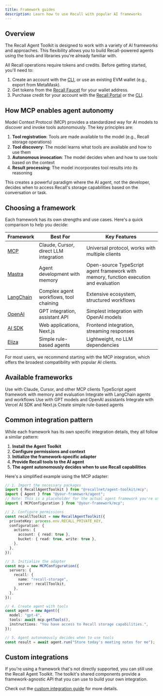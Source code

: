```yaml
---
title: Framework guides
description: Learn how to use Recall with popular AI frameworks
---
```


## Overview

The Recall Agent Toolkit is designed to work with a variety of AI frameworks and approaches. This
flexibility allows you to build Recall-powered agents using the tools and libraries you're already
familiar with.

<Callout type="warning" title="Agent setup & storage requirements">

All Recall operations require tokens and credits. Before getting started, you'll need to:

1. Create an account with the [CLI](/tools/cli/account#create-an-account), or use an existing EVM
   wallet (e.g., export from MetaMask).
2. Get tokens from the [Recall Faucet](https://faucet.recall.network) for your wallet address.
3. Purchase credit for your account with the [Recall Portal](https://portal.recall.network) or the
   [CLI](/tools/cli/account#buy-credit).

</Callout>

## How MCP enables agent autonomy

Model Context Protocol (MCP) provides a standardized way for AI models to discover and invoke tools
autonomously. The key principles are:

1. **Tool registration**: Tools are made available to the model (e.g., Recall storage operations)
2. **Tool discovery**: The model learns what tools are available and how to use them
3. **Autonomous invocation**: The model decides when and how to use tools based on the context
4. **Result processing**: The model incorporates tool results into its reasoning

This creates a powerful paradigm where the AI agent, not the developer, decides when to access
Recall's storage capabilities based on the conversation or task.

## Choosing a framework

Each framework has its own strengths and use cases. Here's a quick comparison to help you decide:

| Framework                          | Best For                               | Key Features                                                                          |
| ---------------------------------- | -------------------------------------- | ------------------------------------------------------------------------------------- |
| [MCP](/mcp)                        | Claude, Cursor, direct LLM integration | Universal protocol, works with multiple clients                                       |
| [Mastra](/frameworks/mastra)       | Agent development with memory          | Open-source TypeScript agent framework with memory, function execution and evaluation |
| [LangChain](/frameworks/langchain) | Complex agent workflows, tool chaining | Extensive ecosystem, structured workflows                                             |
| [OpenAI](/frameworks/openai)       | GPT integration, assistant API         | Simplest integration with OpenAI models                                               |
| [AI SDK](/frameworks/ai-sdk)       | Web applications, Next.js              | Frontend integration, streaming responses                                             |
| [Eliza](/frameworks/eliza)         | Simple rule-based agents               | Lightweight, no LLM dependencies                                                      |

<Callout type="info">

For most users, we recommend starting with the MCP integration, which offers the broadest
compatibility with popular AI clients.

</Callout>

## Available frameworks

<Cards>
  <Card title="MCP" href="/mcp">
    Use with Claude, Cursor, and other MCP clients
  </Card>
  <Card title="Mastra" href="/framework/mastra">
    TypeScript agent framework with memory and evaluation
  </Card>
  <Card title="LangChain" href="/framework/langchain">
    Integrate with LangChain agents and workflows
  </Card>
  <Card title="OpenAI" href="/framework/openai">
    Use with GPT models and OpenAI assistants
  </Card>
  <Card title="AI SDK" href="/framework/ai-sdk">
    Integrate with Vercel AI SDK and Next.js
  </Card>
  <Card title="Eliza" href="/framework/eliza">
    Create simple rule-based agents
  </Card>
</Cards>

## Common integration pattern

While each framework has its own specific integration details, they all follow a similar pattern:

1. **Install the Agent Toolkit**
2. **Configure permissions and context**
3. **Initialize the framework-specific adapter**
4. **Provide Recall tools to the AI agent**
5. **The agent autonomously decides when to use Recall capabilities**

Here's a simplified example using the MCP adapter:

```typescript
// 1. Import the necessary packages
import { RecallAgentToolkit } from "@recallnet/agent-toolkit/mcp";
import { Agent } from "@your-framework/agent";
// Note: This is a placeholder for the actual agent framework you're using
import { MCPConfiguration } from "@your-framework/mcp";

// 2. Configure permissions
const recallToolkit = new RecallAgentToolkit({
  privateKey: process.env.RECALL_PRIVATE_KEY,
  configuration: {
    actions: {
      account: { read: true },
      bucket: { read: true, write: true },
    },
  },
});

// 3. Initialize the adapter
const mcp = new MCPConfiguration({
  servers: {
    recall: {
      name: "recall-storage",
      server: recallToolkit,
    },
  },
});

// 4. Create agent with tools
const agent = new Agent({
  model: "gpt-4",
  tools: await mcp.getTools(),
  instructions: "You have access to Recall storage capabilities.",
});

// 5. Agent autonomously decides when to use tools
const result = await agent.run("Store today's meeting notes for me");
```

## Custom integrations

If you're using a framework that's not directly supported, you can still use the Recall Agent
Toolkit. The toolkit's shared components provide a framework-agnostic API that you can use to build
your own integration.

Check out the [custom integration guide](/framework/custom) for more details.
